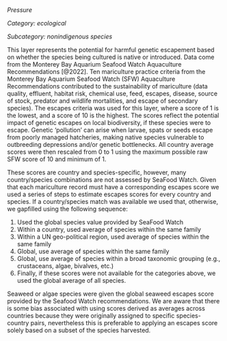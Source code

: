 *Pressure*

*Category: ecological*

*Subcategory: nonindigenous species*

This layer represents the potential for harmful genetic escapement based on whether the species being cultured is native or introduced. Data come from the Monterey Bay Aquarium Seafood Watch Aquaculture Recommendations [@2022]. Ten mariculture practice criteria from the Monterey Bay Aquarium Seafood Watch (SFW) Aquaculture Recommendations contributed to the sustainability of mariculture (data quality, effluent, habitat risk, chemical use, feed, escapes, disease, source of stock, predator and wildlife mortalities, and escape of secondary species). The escapes criteria was used for this layer, where a score of 1 is the lowest, and a score of 10 is the highest. The scores reflect the potential impact of genetic escapes on local biodiversity, if these species were to escape. Genetic ‘pollution’ can arise when larvae, spats or seeds escape from poorly managed hatcheries, making native species vulnerable to outbreeding depressions and/or genetic bottlenecks. All country average scores were then rescaled from 0 to 1 using the maximum possible raw SFW score of 10 and minimum of 1.

These scores are country and species-specific, however, many country/species combinations are not assessed by SeaFood Watch.  Given that each mariculture record must have a corresponding escapes score we used a series of steps to estimate escapes scores for every country and species. If a country/species match was available we used that, otherwise, we gapfilled using the following sequence:

1. Used the global species value provided by SeaFood Watch
2. Within a country, used average of species within the same family
3. Within a UN geo-political region, used average of species within the same family
4. Global, use average of species within the same family
5. Global, use average of species within a broad taxonomic grouping (e.g., crustaceans, algae, bivalves, etc.)
6. Finally, if these scores were not available for the categories above, we used the global average of all species. 

Seaweed or algae species were given the global seaweed escapes score provided by the Seafood Watch recommendations. We are aware that there is some bias associated with using scores derived as averages across countries because they were originally assigned to specific species-country pairs, nevertheless this is preferable to applying an escapes score solely based on a subset of the species harvested.
